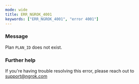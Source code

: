 ```yaml
---
mode: wide
title: ERR_NGROK_4001
keywords: ["ERR_NGROK_4001", "error 4001"]
---
```


### Message

Plan `PLAN_ID` does not exist.

### Further help

If you're having trouble resolving this error, please reach out to [support@ngrok.com](mailto:support@ngrok.com?subject=Help%20with%20ERR_NGROK_4001)
